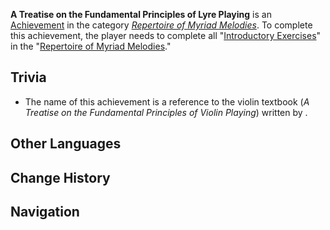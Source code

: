 {{Achievement Infobox
|id           = 
|order id     = 
|category     = Repertoire of Myriad Melodies (Achievement)
|description  = Complete all "[[Introductory Exercises]]" in the "[[Repertoire of Myriad Melodies]]."
|requirements = 
|primogems    = 5
|tracking     = 
|topic        = 
|type         = 
}}
'''A Treatise on the Fundamental Principles of Lyre Playing''' is an [[Achievement]] in the category ''[[Repertoire of Myriad Melodies (Achievement)|Repertoire of Myriad Melodies]]''. To complete this achievement, the player needs to complete all "[[Introductory Exercises]]" in the "[[Repertoire of Myriad Melodies]]."
<!--
==Gameplay Notes==
* 

==Gallery==
{{Preview
|size=300px
|file=
|caption=
}}

==Video Guides==
{{EVT
|video1   = 
|caption1 = 
}}
-->
==Trivia==
* The name of this achievement is a reference to the violin textbook ''{{w|Versuch einer gründlichen Violinschule}}'' (''A Treatise on the Fundamental Principles of Violin Playing'') written by {{w|Leopold Mozart}}. 

==Other Languages==
{{Other Languages
|en       = A Treatise on the Fundamental Principles of Lyre Playing
|zhs      = 论诗琴演奏准则
|zhs_rm   = 
|zht      = 論詩琴演奏準則
|zht_rm   = 
|zh_tl    = 
|ja       = 演奏の規則
|ja_rm    = Ensou no Kisoku
|ja_tl    = Rules of Musical Performance
|ko       = 음악 개론
|ko_tl    = Music Introduction
|es       = Pautas para tocar la lira
|es_tl    = Guidelines for Playing the Lyre
|fr       = Traité complet sur les principes fondamentaux du jeu de lyre
|fr_tl    = Comprehensive Treatise on the Fundamental Principles of Lyre Playing
|ru       = Руководство игры на лире
|ru_tl    = Instruction on Lyre Playing
|th       = หลักการบรรเลงพิณและขับกลอน
|th_rm    = 
|th_tl    = 
|vi       = Quy Tắc Bình Thơ Chơi Đàn
|vi_tl    = 
|de       = Versuch einer gründlichen Leierschule
|de_tl    = 
|id       = Pedoman Bermain Lyra
|id_tl    = Guidelines for Playing the Lyre
|pt       = Normas da Performance com Lira
|pt_tl    = 
|tr       = Lir Çalmanın Temel Prensipleri Üzerine Bir Eser
|tr_tl    = 
|it       = Trattato sui principi fondamentali per suonare la lira
|it_tl    = 
}}

==Change History==
{{Change History|5.3}}
<!--
==References==
{{Reflist}}
-->
==Navigation==
{{Achievement Navbox}}